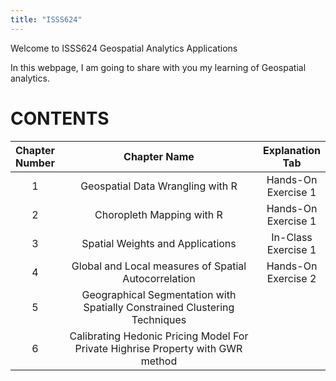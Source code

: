 ```yaml
---
title: "ISSS624"
---
```


Welcome to ISSS624 Geospatial Analytics Applications

In this webpage, I am going to share with you my learning of Geospatial analytics.

# CONTENTS

| Chapter Number |                                  Chapter Name                                   |   Explanation Tab   |
|:--------------:|:-------------------------------------------------------------------------------:|:-------------------:|
|       1        |                        Geospatial Data Wrangling with R                         | Hands-On Exercise 1 |
|       2        |                            Choropleth Mapping with R                            | Hands-On Exercise 1 |
|       3        |                        Spatial Weights and Applications                         | In-Class Exercise 1 |
|       4        |              Global and Local measures of Spatial Autocorrelation               | Hands-On Exercise 2 |
|       5        |   Geographical Segmentation with Spatially Constrained Clustering Techniques    |                     |
|       6        | Calibrating Hedonic Pricing Model For Private Highrise Property with GWR method |                     |
